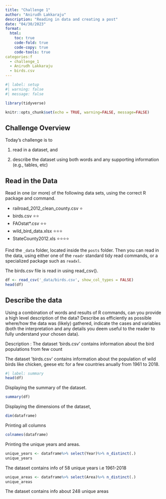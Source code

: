 ```yaml
---
title: "Challenge 1"
author: "Anirudh Lakkaraju"
description: "Reading in data and creating a post"
date: "04/30/2023"
format:
  html:
    toc: true
    code-fold: true
    code-copy: true
    code-tools: true
categories:f
  - challenge_1
  - Anirudh Lakkaraju
  - birds.csv
---
```


```r
#| label: setup
#| warning: false
#| message: false

library(tidyverse)

knitr::opts_chunk$set(echo = TRUE, warning=FALSE, message=FALSE)
```

## Challenge Overview

Today's challenge is to

1)  read in a dataset, and

2)  describe the dataset using both words and any supporting information (e.g., tables, etc)

## Read in the Data

Read in one (or more) of the following data sets, using the correct R package and command.

-   railroad_2012_clean_county.csv ⭐
-   birds.csv ⭐⭐
-   FAOstat\*.csv ⭐⭐
-   wild_bird_data.xlsx ⭐⭐⭐
-   StateCounty2012.xls ⭐⭐⭐⭐

Find the `_data` folder, located inside the `posts` folder. Then you can read in the data, using either one of the `readr` standard tidy read commands, or a specialized package such as `readxl`.

The birds.csv file is read in using read_csv().

```r
df <- read_csv('_data/birds.csv', show_col_types = FALSE)
head(df)
```

## Describe the data

Using a combination of words and results of R commands, can you provide a high level description of the data? Describe as efficiently as possible where/how the data was (likely) gathered, indicate the cases and variables (both the interpretation and any details you deem useful to the reader to fully understand your chosen data).

Description : The dataset 'birds.csv' contains information about the bird populations from few count

The dataset \'birds.csv\' contains information about the population of wild birds like chicken, geese etc for a few countries anually from 1961 to 2018.

```r
#| label: summary
head(df)
```

Displaying the summary of the dataset.

```r
summary(df)
```

Displaying the dimensions of the dataset,

```r
dim(dataframe)

```

Printing all columns

```r
colnames(dataframe)
```

Printing the unique years and areas.

```r
unique_years <- dataframe%>% select(Year)%>% n_distinct(.)
unique_years
```

The dataset contains info of 58 unique years i.e 1961-2018

```r
unique_areas <- dataframe%>% select(Area)%>% n_distinct(.)
unique_areas
```

The dataset contains info about 248 unique areas
